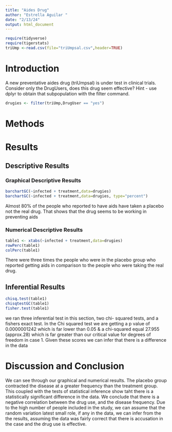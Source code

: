 ```yaml
---
title: "Aides Drug"
author: "Estrella Aguilar "
date: "2/13/24"
output: html_document
---
```


```r
require(tidyverse)
require(tigerstats)
triUmp <-read.csv(file="triUmpsal.csv",header=TRUE)
```

# Introduction

<!--In this section you explain what you are trying to show.  Where did the data come from?  What is the research or other question you are trying to answer?.  If you skimp in this section expect to be marked down in your grade. Paint a picture of the project a couple of paragraphs is expected!-->

A new  preventative aides drug (triUmpsal) is under test in clinical trials. Consider only the DrugUsers, does this drug seem effective?  Hint - use dplyr to obtain that subpopulation with the filter command.

```r
drugies <- filter(triUmp,DrugUser == "yes")
```



# Methods

<!--Decide on your methods:  use "variable analysis" or other appropriate descriptors.  Make sure to choose at least one graphical method and at least one numerical method. Discuss what data manipulations may be needed for example subsetting or other binning procedures and what sort of graphical displays and inferential tools will be used!-->

# Results

<!--Divide this section into two sub-sections:  One for your descriptive  results and one for your inferential results.!-->

## Descriptive Results

### Graphical Descriptive Results

<!--Graphical results here.  Make sure to show your code.  Provide appropriate labels for axes, giving units if possible, and provide a good title for the graph, too.  Use the graphical results to describe the patterns if any that exist in the data as focused toward the research question. Bottom line is to explain the features of the graph that are relevant to conforming or departing to what is expected by your null hypothesis !-->

```r
barchartGC(~infected + treatment,data=drugies)
barchartGC(~infected + treatment,data=drugies, type="percent")

```

Almost 80% of the people who reported to have aids have taken a placebo not the real drug. That shows that the drug seems to be working in preventing aids 



### Numerical Descriptive Results

<!--Numerical results go here. Use the numerical results to describe the patterns if any that exist in the data as focused toward the research question!-->

```r
table1 <- xtabs(~infected + treatment,data=drugies)
rowPerc(table1)
colPerc(table1)
```

There were three times the people who were in the placebo group who reported getting aids in comparison to the people who were taking the real drug.

## Inferential Results

<!--State hypothesis clearly.  Make sure your discussion of the inferential test covers all the aspects that the test output produces, such as test statistic, p-value etc.  Make a decision about the null hypothesis, explain the assumptions on which the selected test/procedure was based, and why the chosen procedure satisfys the assumptions and is appropriate to answer the research question!-->

```r
chisq.test(table1)
chisqtestGC(table1)
fisher.test(table1)
```

we ran three inferential test in this section, two chi- squared tests, and a fishers exact test. In the Chi squared test we are getting a p value of 0.0000001242 which is far lower than 0.05 & a  chi-squared equal 27.955 (approx.28) which is far greater than our critical value for degrees of freedom in case 1. Given these scores we can infer that there is a difference in the data 

# Discussion and Conclusion

<!--Discussion and conclusion here.  If you found a relationship be sure to consider whether the relationship occurs because one of the variavbles causes the other, or whether they perhasps are related for some other reason.  Watch the chapter 6 videos from the GeorgeTown videos collection.!-->

We can see through our graphical and numerical results. The placebo group contracted the disease at a greater frequency than the treatment group. This coupled with the tests of statistical inference show taht there is a statistically significant difference in the data. We conclude that there is a negative correlation between the drug use, and the disease frequency. Due to the high number of people included in the study, we can assume that the random variation latest small role, if any in the data, we can infer from the the results, assuming the data was fairly correct that there is accusation in the case and the drug use is effective.


